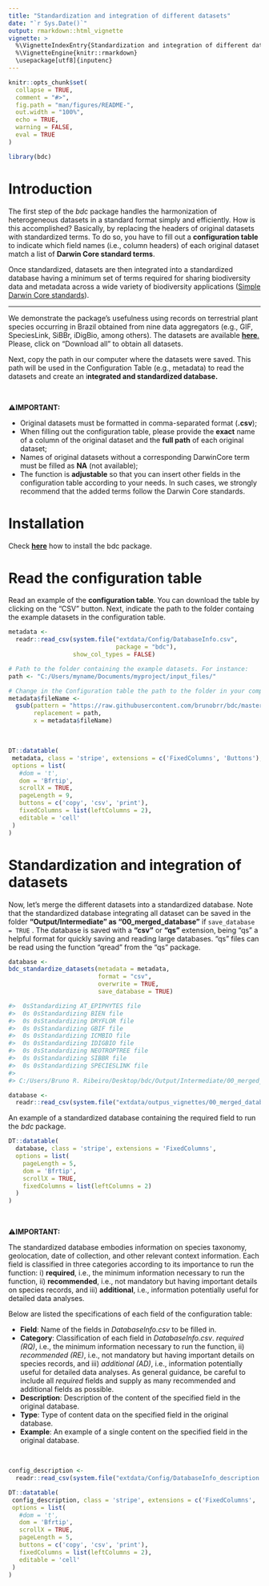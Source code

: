 ```yaml
---
title: "Standardization and integration of different datasets"
date: "`r Sys.Date()`"
output: rmarkdown::html_vignette
vignette: >
  %\VignetteIndexEntry{Standardization and integration of different datasets}
  %\VignetteEngine{knitr::rmarkdown}
  \usepackage[utf8]{inputenc}
---
```


```r
knitr::opts_chunk$set(
  collapse = TRUE,
  comment = "#>",
  fig.path = "man/figures/README-",
  out.width = "100%",
  echo = TRUE,
  warning = FALSE,
  eval = TRUE
)
```

```r
library(bdc)
```

# **Introduction**

The first step of the *bdc* package handles the harmonization of heterogeneous datasets in a standard format simply and efficiently. How is this accomplished? Basically, by replacing the headers of original datasets with standardized terms. To do so, you have to fill out a **configuration table** to indicate which field names (i.e., column headers) of each original dataset match a list of **Darwin Core standard terms**.

Once standardized, datasets are then integrated into a standardized database having a minimum set of terms required for sharing biodiversity data and metadata across a wide variety of biodiversity applications ([Simple Darwin Core standards](https://dwc.tdwg.org/terms/)).

------------------------------------------------------------------------

We demonstrate the package's usefulness using records on terrestrial plant species occurring in Brazil obtained from nine data aggregators (e.g., GIF, SpeciesLink, SiBBr, iDigBio, among others). The datasets are available [**here**.](https://doi.org/10.6084/m9.figshare.19260962) Please, click on "Download all" to obtain all datasets.

Next, copy the path in our computer where the datasets were saved. This path will be used in the Configuration Table (e.g., metadata) to read the datasets and create an i**ntegrated and standardized database.**

<br/>

⚠️**IMPORTANT:**

-   Original datasets must be formatted in comma-separated format (**.csv**);
-   When filling out the configuration table, please provide the **exact** name of a column of the original dataset and the **full path** of each original dataset;
-   Names of original datasets without a corresponding DarwinCore term must be filled as **NA** (not available);
-   The function is **adjustable** so that you can insert other fields in the configuration table according to your needs. In such cases, we strongly recommend that the added terms follow the Darwin Core standards.

# **Installation**

Check [**here**](https://brunobrr.github.io/bdc/#installation) how to install the bdc package.

# **Read the configuration table**

Read an example of the **configuration table**. You can download the table by clicking on the "CSV" button. Next, indicate the path to the folder containg the example datasets in the configuration table.

```r
metadata <-
  readr::read_csv(system.file("extdata/Config/DatabaseInfo.csv",
                              package = "bdc"),
                  show_col_types = FALSE)
```

```r
# Path to the folder containing the example datasets. For instance:
path <- "C:/Users/myname/Documents/myproject/input_files/"

# Change in the Configuration table the path to the folder in your computer containing the example datasets
metadata$fileName <-
  gsub(pattern = "https://raw.githubusercontent.com/brunobrr/bdc/master/inst/extdata/input_files/",
       replacement = path,
       x = metadata$fileName)
```

<br/>

```r
DT::datatable(
 metadata, class = 'stripe', extensions = c('FixedColumns', 'Buttons'),
 options = list(
   #dom = 't',
   dom = 'Bfrtip',
   scrollX = TRUE,
   pageLength = 9,
   buttons = c('copy', 'csv', 'print'),
   fixedColumns = list(leftColumns = 2),
   editable = 'cell'
 )
)
```

# **Standardization and integration of datasets**

Now, let's merge the different datasets into a standardized database. Note that the standardized database integrating all dataset can be saved in the folder **"Output/Intermediate" as "00_merged_database"** if `save_database = TRUE` . The database is saved with a **"csv"** or **"qs"** extension, being "qs" a helpful format for quickly saving and reading large databases. "qs" files can be read using the function "qread" from the "qs" package.

```r
database <-
bdc_standardize_datasets(metadata = metadata,
                         format = "csv",
                         overwrite = TRUE,
                         save_database = TRUE)

#>  0sStandardizing AT_EPIPHYTES file
#>  0s 0sStandardizing BIEN file
#>  0s 0sStandardizing DRYFLOR file
#>  0s 0sStandardizing GBIF file
#>  0s 0sStandardizing ICMBIO file
#>  0s 0sStandardizing IDIGBIO file
#>  0s 0sStandardizing NEOTROPTREE file
#>  0s 0sStandardizing SIBBR file
#>  0s 0sStandardizing SPECIESLINK file
#>
#> C:/Users/Bruno R. Ribeiro/Desktop/bdc/Output/Intermediate/00_merged_database.csv was created
```

```r
database <-
  readr::read_csv(system.file("extdata/outpus_vignettes/00_merged_database.csv", package = "bdc"), show_col_types = FALSE)
```

An example of a standardized database containing the required field to run the *bdc* package.

```r
DT::datatable(
  database, class = 'stripe', extensions = 'FixedColumns',
  options = list(
    pageLength = 5,
    dom = 'Bfrtip',
    scrollX = TRUE,
    fixedColumns = list(leftColumns = 2)
  )
)
```

<br/>

⚠️**IMPORTANT:**

The standardized database embodies information on species taxonomy, geolocation, date of collection, and other relevant context information. Each field is classified in three categories according to its importance to run the function: i) **required**, i.e., the minimum information necessary to run the function, ii) **recommended**, i.e., not mandatory but having important details on species records, and iii) **additional**, i.e., information potentially useful for detailed data analyses.

Below are listed the specifications of each field of the configuration table:

-   **Field**: Name of the fields in *DatabaseInfo.csv* to be filled in.
-   **Category**: Classification of each field in *DatabaseInfo.csv*. *required (RQ)*, i.e., the minimum information necessary to run the function, ii) *recommended (RE)*, i.e., not mandatory but having important details on species records, and iii) *additional (AD)*, i.e., information potentially useful for detailed data analyses. As general guidance, be careful to include all *required* fields and supply as many recommended and additional fields as possible.
-   **Description**: Description of the content of the specified field in the original database.
-   **Type**: Type of content data on the specified field in the original database.
-   **Example**: An example of a single content on the specified field in the original database.

<br/>

```r
config_description <-
  readr::read_csv(system.file("extdata/Config/DatabaseInfo_description.csv", package = "bdc"), show_col_types = FALSE)
```

```r
DT::datatable(
 config_description, class = 'stripe', extensions = c('FixedColumns', 'Buttons'),
 options = list(
   #dom = 't',
   dom = 'Bfrtip',
   scrollX = TRUE,
   pageLength = 5,
   buttons = c('copy', 'csv', 'print'),
   fixedColumns = list(leftColumns = 2),
   editable = 'cell'
 )
)
```
